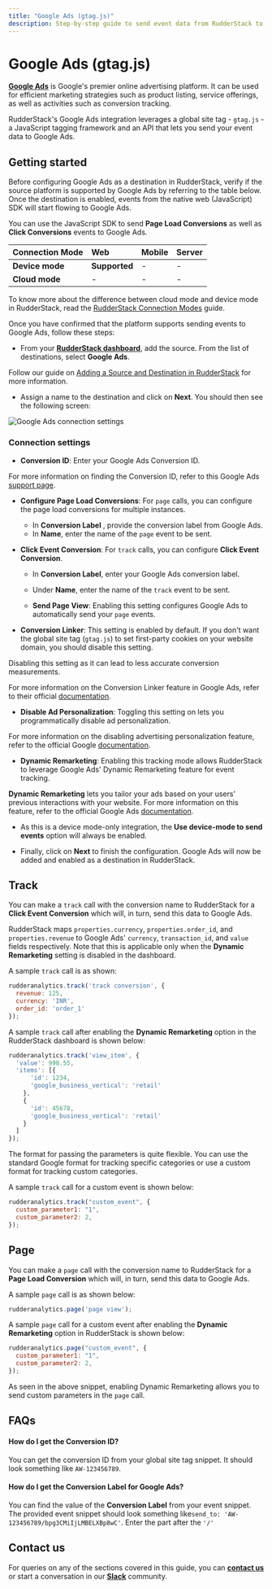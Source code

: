 ```yaml
---
title: "Google Ads (gtag.js)"
description: Step-by-step guide to send event data from RudderStack to Google Ads
---
```


# Google Ads (gtag.js)

[**Google Ads**](https://ads.google.com/) is Google's premier online advertising platform. It can be used for efficient marketing strategies such as product listing, service offerings, as well as activities such as conversion tracking.

RudderStack's Google Ads integration leverages a global site tag - `gtag.js` - a JavaScript tagging framework and an API that lets you send your event data to Google Ads.

## Getting started

Before configuring Google Ads as a destination in RudderStack, verify if the source platform is supported by Google Ads by referring to the table below. Once the destination is enabled, events from the native web (JavaScript) SDK will start flowing to Google Ads.

<div class="infoBlock">

You can use the JavaScript SDK to send **Page Load Conversions** as well as **Click Conversions** events to Google Ads.
</div>

| **Connection Mode** | **Web**       | **Mobile** | **Server** |
| :------------------ | :------------ | :--------- | :--------- |
| **Device mode**     | **Supported** | -          | -          |
| **Cloud mode**      | -             | -          | -          |

<div class="infoBlock">

To know more about the difference between cloud mode and device mode in RudderStack, read the <a href="https://rudderstack.com/docs/rudderstack-cloud/rudderstack-connection-modes/">RudderStack Connection Modes</a> guide.
</div>

Once you have confirmed that the platform supports sending events to Google Ads, follow these steps:

* From your [**RudderStack dashboard**](https://app.rudderstack.com/), add the source. From the list of destinations, select **Google Ads**.

<div class="infoBlock">
 
 Follow our guide on <a href="https://rudderstack.com/docs/connections/adding-source-and-destination-rudderstack/">Adding a Source and Destination in RudderStack</a> for more information.
</div>

* Assign a name to the destination and click on **Next**. You should then see the following screen:

<img src="../../assets/event-stream-destinations/gads-connection-settings.png" alt="Google Ads connection settings" />

### Connection settings

- **Conversion ID**: Enter your Google Ads Conversion ID.

<div class="infoBlock">
 
 For more information on finding the Conversion ID, refer to this Google Ads <a href="https://support.google.com/tagmanager/answer/6105160?hl=en">support page</a>.
</div>

- **Configure Page Load Conversions**: For `page` calls, you can configure the page load conversions for multiple instances. 
  - In **Conversion Label** , provide the conversion label from Google Ads. 
  - In **Name**, enter the name of the `page` event to be sent.

- **Click Event Conversion**: For `track` calls, you can configure **Click Event Conversion**. 
  - In **Conversion Label**, enter your Google Ads conversion label. 
  - Under **Name**, enter the name of the `track` event to be sent.

  - **Send Page View**: Enabling this setting configures Google Ads to automatically send your `page` events.

- **Conversion Linker**: This setting is enabled by default. If you don't want the global site tag (`gtag.js`) to set first-party cookies on your website domain, you should disable this setting.

<div class="warningBlock">

Disabling this setting as it can lead to less accurate conversion measurements.
</div>

<div class="infoBlock">
 
For more information on the Conversion Linker feature in Google Ads, refer to their official <a href="https://support.google.com/google-ads/answer/7521212?hl=en">documentation</a>.
</div>

- **Disable Ad Personalization**: Toggling this setting on lets you programmatically disable ad personalization. 

<div class="infoBlock">
 
For more information on the disabling advertising personalization feature, refer to the official Google <a href="https://developers.google.com/analytics/devguides/collection/gtagjs/display-features#disable_advertising_personalization">documentation</a>.
</div>

- **Dynamic Remarketing**: Enabling this tracking mode allows RudderStack to leverage Google Ads' Dynamic Remarketing feature for event tracking.

<div class="infoBlock">
 
<strong>Dynamic Remarketing</strong> lets you tailor your ads based on your users' previous interactions with your website. For more information on this feature, refer to the official Google Ads <a href="https://support.google.com/google-ads/answer/7305793">documentation</a>.
</div>
 
- As this is a device mode-only integration, the **Use device-mode to send events** option will always be enabled.

- Finally, click on **Next** to finish the configuration. Google Ads will now be added and enabled as a destination in RudderStack.

## Track

You can make a `track` call with the conversion name to RudderStack for a **Click Event Conversion** which will, in turn, send this data to Google Ads.

<div class="infoBlock">

RudderStack maps `properties.currency`, `properties.order_id`, and `properties.revenue` to Google Ads' `currency`, `transaction_id`, and `value` fields respectively.  Note that this is applicable only when the <strong>Dynamic Remarketing</strong> setting is disabled in the dashboard.
</div>

A sample `track` call is as shown:

```javascript
rudderanalytics.track('track conversion', {
  revenue: 125,
  currency: 'INR',
  order_id: 'order_1'
});
```

A sample `track` call after enabling the **Dynamic Remarketing** option in the RudderStack dashboard is shown below:

```javascript
rudderanalytics.track('view_item', {
  'value': 998.55,
  'items': [{
      'id': 1234,
      'google_business_vertical': 'retail'
    },
    {
      'id': 45678,
      'google_business_vertical': 'retail'
    }
  ]
});
```

<div class="successBlock">

The format for passing the parameters is quite flexible. You can use the standard Google format for tracking specific categories or use a custom format for tracking custom categories.
</div>

A sample `track` call for a custom event is shown below:

```javascript
rudderanalytics.track("custom_event", {
  custom_parameter1: "1",
  custom_parameter2: 2,
});
```

## Page

You can make a `page` call with the conversion name to RudderStack for a **Page Load Conversion** which will, in turn, send this data to Google Ads.

A sample `page` call is as shown below:

```javascript
rudderanalytics.page('page view');
```

A sample `page` call for a custom event after enabling the **Dynamic Remarketing** option in RudderStack is shown below:

```javascript
rudderanalytics.page("custom_event", {
  custom_parameter1: "1",
  custom_parameter2: 2,
});
```

As seen in the above snippet, enabling Dynamic Remarketing allows you to send custom parameters in the `page` call.

## FAQs

#### How do I get the Conversion ID?

You can get the conversion ID from your global site tag snippet. It should look something like `AW-123456789`.

#### How do I get the Conversion Label for Google Ads?

You can find the value of the **Conversion Label** from your event snippet. The provided event snippet should look something like`send_to: 'AW-123456789/bpg3CMiIjLMBELXBp8wC'`. Enter the part after the `'/'`

## Contact us

For queries on any of the sections covered in this guide, you can [**contact us**](mailto:%20docs@rudderstack.com) or start a conversation in our [**Slack**](https://rudderstack.com/join-rudderstack-slack-community) community.
